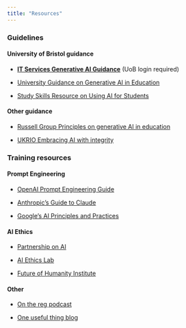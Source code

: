 ```yaml
---
title: "Resources"
---
```


### Guidelines

#### University of Bristol guidance

- [**IT Services Generative AI Guidance**](https://uob.sharepoint.com/sites/itservices/SitePages/generative-ai.aspx) (UoB login required)

- [University Guidance on Generative AI in Education](https://www.bristol.ac.uk/bilt/sharing-practice/guides/guidance-on-ai/)

- [Study Skills Resource on Using AI for Students](https://alt.content.bris.ac.uk/bbcswebdav/courses/Study_Skills/using-ai-at-university/)


#### Other guidance

- [Russell Group Principles on generative AI in education](../assets/Russell%20Group%20principles%20on%20generative%20AI%20in%20education.pdf)

- [UKRIO Embracing AI with integrity](https://doi.org/10.37672/UKRIO.2025.06.embracingAIwithintegrity)


### Training resources

#### Prompt Engineering 

- [OpenAI Prompt Engineering Guide](https://platform.openai.com/docs/guides/prompt-engineering)

- [Anthropic's Guide to Claude](https://docs.anthropic.com/claude/docs)

- [Google's AI Principles and Practices](https://ai.google/principles/)


#### AI Ethics 

- [Partnership on AI](https://partnershiponai.org/)

- [AI Ethics Lab](https://aiethicslab.com/)

- [Future of Humanity Institute](https://www.fhi.ox.ac.uk/)


#### Other

- [On the reg podcast](https://onthereg.buzzsprout.com/)

- [One useful thing blog](https://www.oneusefulthing.org/)